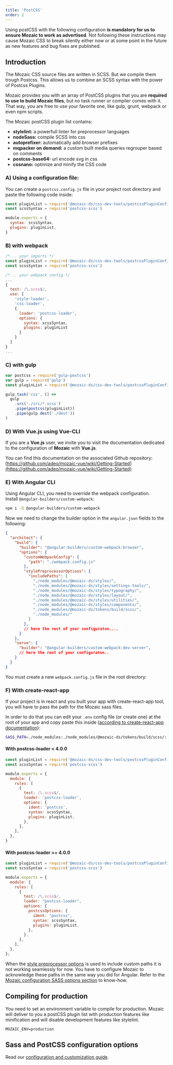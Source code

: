 ```yaml
---
title: 'PostCSS'
order: 2
---
```


<Highlight theme="warning" title="Important note">

Using postCSS with the following configuration **is mandatory for us to ensure Mozaic to work as advertised**. Not following these instructions may cause Mozaic CSS to break silently either now or at some point in the future as new features and bug fixes are published.

</Highlight>


## Introduction

The Mozaic CSS source files are written in SCSS. But we compile them trough Postcss.
This allows us to combine an SCSS syntax with the power of Postcss Plugins.

Mozaic provides you with an array of PostCSS plugins that you are **required to use to build Mozaic files**, but no task runner or compiler comes with it.
That way, you are free to use your favorite one, like gulp, grunt, webpack or even npm scripts.

The Mozaic postCSS plugin list contains:

- **stylelint:** a powerfull linter for preprocessor languages
- **nodeSass:** compile SCSS into css
- **autoprefixer:** automatically add browser prefixes
- **mqpacker on demand:** a custom built media queries regrouper based on comments
- **postcss-base64:** url encode svg in css
- **cssnano:** optimize and minify the CSS code

### A) Using a configuration file:

You can create a `postcss.config.js` file in your project root directory and paste the following code inside:

```js
const pluginList = require('@mozaic-ds/css-dev-tools/postcssPluginConfig')
const scssSyntax = require('postcss-scss')

module.exports = {
  syntax: scssSyntax,
  plugins: pluginList,
}
```

### B) with webpack

```js
/*... your imports */
const pluginList = require('@mozaic-ds/css-dev-tools/postcssPluginConfig')
const scssSyntax = require('postcss-scss')

/*... your webpack config */
...
{
  test: /\.scss$/,
  use: [
    'style-loader',
    'css-loader',
    {
      loader: 'postcss-loader',
      options: {
        syntax: scssSyntax,
        plugins: pluginList
      }
    }
  ]
}
...
```

### C) with gulp

```js
var postcss = require('gulp-postcss')
var gulp = require('gulp')
const pluginList = require('@mozaic-ds/css-dev-tools/postcssPluginConfig')

gulp.task('css', () =>
  gulp
    .src('./src/*.scss')
    .pipe(postcss(pluginList))
    .pipe(gulp.dest('./dest'))
)
```

### D) With Vue.js using Vue-CLI

If you are a **Vue.js** user, we invite you to visit the documentation dedicated to the configuration of **Mozaic** with **Vue.js**.

You can find this documentation on the associated Github repository: [https://github.com/adeo/mozaic-vue/wiki/Getting-Started](https://github.com/adeo/mozaic-vue/wiki/Getting-Started)

### E) With Angular CLI

Using Angular CLI, you need to override the webpack configuration.  
Install `@angular-builders/custom-webpack`:

```bash
npm i -D @angular-builders/custom-webpack
```

Now we need to change the builder option in the `angular.json` fields to the following:

```json
{
  "architect": {
    "build": {
      "builder": "@angular-builders/custom-webpack:browser",
      "options": {
        "customWebpackConfig": {
          "path": "./webpack.config.js"
        },
        "stylePreprocessorOptions": {
          "includePaths": [
            "./node_modules/@mozaic-ds/styles/",
            "./node_modules/@mozaic-ds/styles/settings-tools/",
            "./node_modules/@mozaic-ds/styles/typography/",
            "./node_modules/@mozaic-ds/styles/layout/",
            "./node_modules/@mozaic-ds/styles/utilities/",
            "./node_modules/@mozaic-ds/styles/components/",
            "./node_modules/@mozaic-ds/tokens/build/scss/",
            "./node_modules/"
          ]
        },
        // here the rest of your configuraton...,
      }
    },
    "serve": {
      "builder": "@angular-builders/custom-webpack:dev-server",
      // here the rest of your configuraton..
    }
  }
}
```

You must create a new `webpack.config.js` file in the root directory:

### F) With create-react-app

If your project is in react and you built your app with create-react-app tool, you will have to pass the path for the Mozaic sass files.

In order to do that you can edit your `.env` config file (or create one) at the root of your app and copy paste this inside ([according to create-react-app documentation](https://create-react-app.dev/docs/adding-a-sass-stylesheet)): 

```bash
SASS_PATH=./node_modules:./node_modules/@mozaic-ds/tokens/build/scss/:./node_modules/@mozaic-ds/styles/:./node_modules/@mozaic-ds/styles/settings-tools/:./node_modules/@mozaic-ds/styles/typography/:./node_modules/@mozaic-ds/styles/layout/:./node_modules/@mozaic-ds/styles/utilities/:./node_modules/@mozaic-ds/styles/components/
```

#### With postcss-loader < 4.0.0

```js
const pluginList = require('@mozaic-ds/css-dev-tools/postcssPluginConfig')
const scssSyntax = require('postcss-scss')

module.exports = {
  module: {
    rules: [
      {
        test: /\.scss$/,
        loader: 'postcss-loader',
        options: {
          ident: 'postcss',
          syntax: scssSyntax,
          plugins: pluginList,
        },
      },
    ],
  },
}
```

#### With postcss-loader >= 4.0.0

```js
const pluginList = require('@mozaic-ds/css-dev-tools/postcssPluginConfig')
const scssSyntax = require('postcss-scss')

module.exports = {
  module: {
    rules: [
      {
        test: /\.scss$/,
        loader: "postcss-loader",
        options: {
          postcssOptions: {
            ident: "postcss",
            syntax: scssSyntax,
            plugins: pluginList,
          },
        },
      },
    ],
  },
};
```

<Highlight theme="warning" title="Working with style preprocessor options">

When the [style preprocessor options](https://angular.io/guide/workspace-config#style-preprocessor-options) is used to include custom paths it is not working seamlessly for now.
You have to configure Mozaic to acknowledge these paths in the same way you did for Angular.
Refer to the [Mozaic configuration SASS options section](http://mozaic.adeo.cloud/GetStarted/Developers/Configuration/#sassincludepaths--array-of-paths) to know-how.

</Highlight>

## Compiling for production

You need to set an environment variable to compile for production.
Mozaic will deliver to you a postCSS plugin list with production features like minification and will disable development features like stylelint.

```shell
MOZAIC_ENV=production
```

## Sass and PostCSS configuration options

Read our [configuration and customization guide](/GetStarted/Developers/Configuration/).
